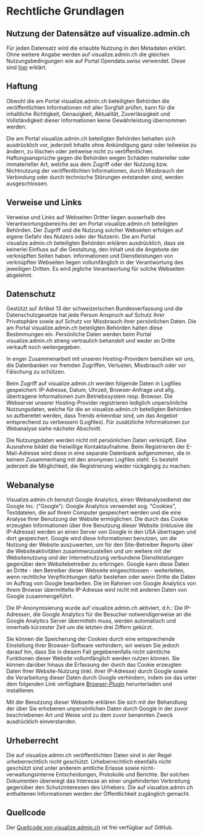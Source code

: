 
# Rechtliche Grundlagen

## Nutzung der Datensätze auf visualize.admin.ch

Für jeden Datensatz wird die erlaubte Nutzung in den Metadaten erklärt. Ohne weitere Angabe werden auf visualize.admin.ch die gleichen Nutzungsbedingungen wie auf Portal Opendata.swiss verwendet. Diese sind [hier](https://opendata.swiss/de/terms-of-use/) erklärt.

## Haftung

Obwohl die am Portal visualize.admin.ch beteiligten Behörden die veröffentlichten Informationen mit aller Sorgfalt prüfen, kann für die inhaltliche Richtigkeit, Genauigkeit, Aktualität, Zuverlässigkeit und Vollständigkeit dieser Informationen keine Gewährleistung übernommen werden.

Die am Portal visualize.admin.ch beteiligten Behörden behalten sich ausdrücklich vor, jederzeit Inhalte ohne Ankündigung ganz oder teilweise zu ändern, zu löschen oder zeitweise nicht zu veröffentlichen. Haftungsansprüche gegen die Behörden wegen Schäden materieller oder immaterieller Art, welche aus dem Zugriff oder der Nutzung bzw. Nichtnutzung der veröffentlichten Informationen, durch Missbrauch der Verbindung oder durch technische Störungen entstanden sind, werden ausgeschlossen.

## Verweise und Links

Verweise und Links auf Webseiten Dritter liegen ausserhalb des Verantwortungsbereichs der am Portal visualize.admin.ch beteiligten Behörden. Der Zugriff und die Nutzung solcher Webseiten erfolgen auf eigene Gefahr des Nutzers oder der Nutzerin. Die am Portal visualize.admin.ch beteiligten Behörden erklären ausdrücklich, dass sie keinerlei Einfluss auf die Gestaltung, den Inhalt und die Angebote der verknüpften Seiten haben. Informationen und Dienstleistungen von verknüpften Webseiten liegen vollumfänglich in der Verantwortung des jeweiligen Dritten. Es wird jegliche Verantwortung für solche Webseiten abgelehnt.

## Datenschutz

Gestützt auf Artikel 13 der schweizerischen Bundesverfassung und die Datenschutzgesetze hat jede Person Anspruch auf Schutz ihrer Privatsphäre sowie auf Schutz vor Missbrauch ihrer persönlichen Daten. Die am Portal visualize.admin.ch beteiligten Behörden halten diese Bestimmungen ein. Persönliche Daten werden beim Portal visualize.admin.ch streng vertraulich behandelt und weder an Dritte verkauft noch weitergegeben.

In enger Zusammenarbeit mit unseren Hosting-Providern bemühen wir uns, die Datenbanken vor fremden Zugriffen, Verlusten, Missbrauch oder vor Fälschung zu schützen.

Beim Zugriff auf visualize.admin.ch werden folgende Daten in Logfiles gespeichert: IP-Adresse, Datum, Uhrzeit, Browser-Anfrage und allg. übertragene Informationen zum Betriebssystem resp. Browser. Die Webserver unserer Hosting-Provider registrieren lediglich unpersönliche Nutzungsdaten, welche für die an visualize.admin.ch beteiligten Behörden so aufbereitet werden, dass Trends erkennbar sind, um das Angebot entsprechend zu verbessern (Logfiles). Für zusätzliche Informationen zur Webanalyse siehe nächster Abschnitt.

Die Nutzungsdaten werden nicht mit persönlichen Daten verknüpft. Eine Ausnahme bildet die freiwillige Kontaktaufnahme. Beim Registrieren der E-Mail-Adresse wird diese in eine separate Datenbank aufgenommen, die in keinem Zusammenhang mit den anonymen Logfiles steht. Es besteht jederzeit die Möglichkeit, die Registrierung wieder rückgängig zu machen.

## Webanalyse

Visualize.admin.ch benutzt Google Analytics, einen Webanalysedienst der Google Inc. ("Google"). Google Analytics verwendet sog. "Cookies", Textdateien, die auf Ihrem Computer gespeichert werden und die eine Analyse Ihrer Benutzung der Website ermöglichen. Die durch das Cookie erzeugten Informationen über Ihre Benutzung dieser Website (inklusive die IP-Adresse) werden an einen Server von Google in den USA übertragen und dort gespeichert. Google wird diese Informationen benutzen, um die Nutzung der Website auszuwerten, um für den Site-Betreiber Reports über die Websiteaktivitäten zusammenzustellen und um weitere mit der Websitenutzung und der Internetnutzung verbundene Dienstleistungen gegenüber dem Websitebetreiber zu erbringen. Google kann diese Daten an Dritte - den Betreiber dieser Webseite eingeschlossen - weiterleiten, wenn rechtliche Verpflichtungen dafür bestehen oder wenn Dritte die Daten im Auftrag von Google bearbeiten. Die im Rahmen von Google Analytics von Ihrem Browser übermittelte IP-Adresse wird nicht mit anderen Daten von Google zusammengeführt.

Die IP-Anonymisierung wurde auf visualize.admin.ch aktiviert, d.h.: Die IP-Adressen, die Google Analytics für die Besucher notwendigerweise an die Google Analytics Server übermitteln muss, werden automatisch und innerhalb kürzester Zeit um die letzten drei Ziffern gekürzt.

Sie können die Speicherung der Cookies durch eine entsprechende Einstellung Ihrer Browser-Software verhindern; wir weisen Sie jedoch darauf hin, dass Sie in diesem Fall gegebenenfalls nicht sämtliche Funktionen dieser Website vollumfänglich werden nutzen können. Sie können darüber hinaus die Erfassung der durch das Cookie erzeugten Daten Ihrer Website-Nutzung (inkl. ihrer IP-Adresse) durch Google sowie die Verarbeitung dieser Daten durch Google verhindern, indem sie das unter dem folgenden Link verfügbare [Browser-Plugin](https://tools.google.com/dlpage/gaoptout?hl=de) herunterladen und installieren.

Mit der Benutzung dieser Webseite erklären Sie sich mit der Behandlung der über Sie erhobenen unpersönlichen Daten durch Google in der zuvor beschriebenen Art und Weise und zu dem zuvor benannten Zweck ausdrücklich einverstanden.

## Urheberrecht

Die auf visualize.admin.ch veröffentlichten Daten sind in der Regel urheberrechtlich nicht geschützt. Urheberrechtlich ebenfalls nicht geschützt sind unter anderem amtliche Erlasse sowie nicht-verwaltungsinterne Entscheidungen, Protokolle und Berichte. Bei solchen Dokumenten überwiegt das Interesse an einer ungehinderten Verbreitung gegenüber den Schutzinteressen des Urhebers. Die auf visualize.admin.ch enthaltenen Informationen werden der Öffentlichkeit zugänglich gemacht.

## Quellcode

Der [Quellcode von visualize.admin.ch](https://github.com/visualize-admin/visualization-tool) ist frei verfügbar auf GitHub.
